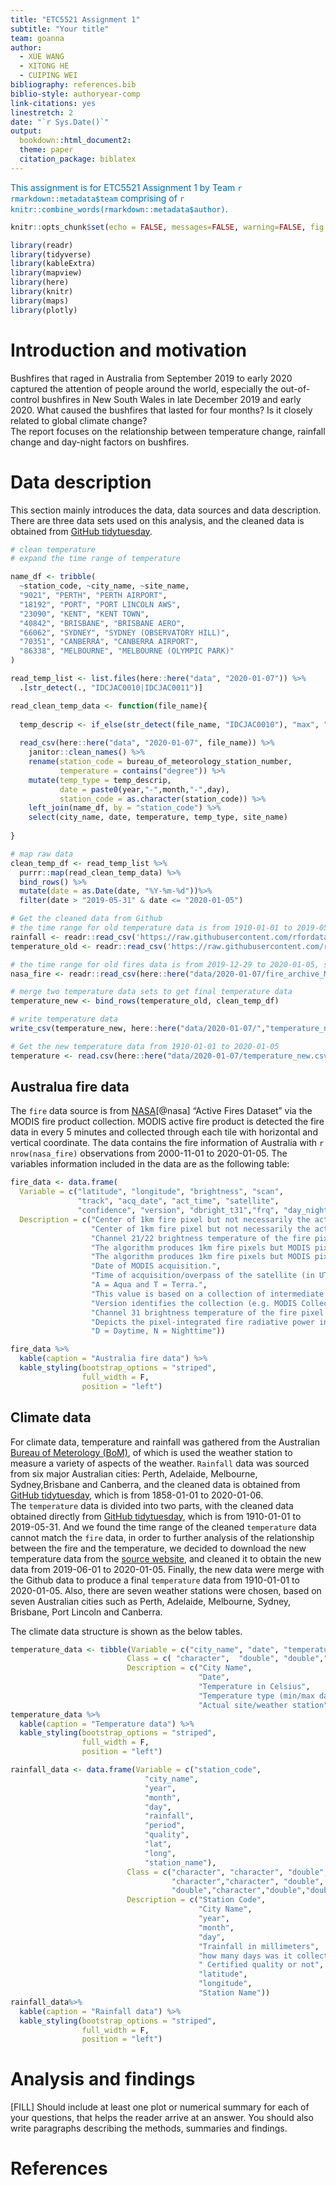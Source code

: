 ```yaml
---
title: "ETC5521 Assignment 1"
subtitle: "Your title"
team: goanna
author:
  - XUE WANG
  - XITONG HE
  - CUIPING WEI
bibliography: references.bib
biblio-style: authoryear-comp
link-citations: yes
linestretch: 2
date: "`r Sys.Date()`"
output: 
  bookdown::html_document2: 
  theme: paper
  citation_package: biblatex
---
```

[This assignment is for ETC5521 Assignment 1 by Team `r rmarkdown::metadata$team` comprising of `r knitr::combine_words(rmarkdown::metadata$author)`.]{style="color:#006DAE;"}

```r
knitr::opts_chunk$set(echo = FALSE, messages=FALSE, warning=FALSE, fig.pos = 'H', fig.align ='center')
```

```r
library(readr)
library(tidyverse)
library(kableExtra)
library(mapview)
library(here)
library(knitr)
library(maps)
library(plotly)
```


# Introduction and motivation

Bushfires that raged in Australia from September 2019 to early 2020 captured the attention of people around the world, especially the out-of-control bushfires in New South Wales in late December 2019 and early 2020. What caused the bushfires that lasted for four months? Is it closely related to global climate change?   
The report focuses on the relationship between temperature change, rainfall change and day-night factors on bushfires.


# Data description

This section mainly introduces the data, data sources and data description.  
There are three data sets used on this analysis, and the cleaned data is obtained from [GitHub tidytuesday](https://github.com/rfordatascience/tidytuesday/blob/master/data/2020/2020-01-07/readme.md).  

```r
# clean temperature
# expand the time range of temperature

name_df <- tribble(
  ~station_code, ~city_name, ~site_name,
  "9021", "PERTH", "PERTH AIRPORT",
  "18192", "PORT", "PORT LINCOLN AWS",
  "23090", "KENT", "KENT TOWN",
  "40842", "BRISBANE", "BRISBANE AERO",
  "66062", "SYDNEY", "SYDNEY (OBSERVATORY HILL)",
  "70351", "CANBERRA", "CANBERRA AIRPORT",
  "86338", "MELBOURNE", "MELBOURNE (OLYMPIC PARK)"
)

read_temp_list <- list.files(here::here("data", "2020-01-07")) %>% 
  .[str_detect(., "IDCJAC0010|IDCJAC0011")]

read_clean_temp_data <- function(file_name){
  
  temp_descrip <- if_else(str_detect(file_name, "IDCJAC0010"), "max", "min")
  
  read_csv(here::here("data", "2020-01-07", file_name)) %>% 
    janitor::clean_names() %>% 
    rename(station_code = bureau_of_meteorology_station_number,
           temperature = contains("degree")) %>% 
    mutate(temp_type = temp_descrip,
           date = paste0(year,"-",month,"-",day),
           station_code = as.character(station_code)) %>% 
    left_join(name_df, by = "station_code") %>% 
    select(city_name, date, temperature, temp_type, site_name) 
  
}
```


```r
# map raw data
clean_temp_df <- read_temp_list %>% 
  purrr::map(read_clean_temp_data) %>% 
  bind_rows() %>% 
  mutate(date = as.Date(date, "%Y-%m-%d"))%>% 
  filter(date > "2019-05-31" & date <= "2020-01-05") 
```


```r
# Get the cleaned data from Github
# the time range for old temperature data is from 1910-01-01 to 2019-05-31
rainfall <- readr::read_csv('https://raw.githubusercontent.com/rfordatascience/tidytuesday/master/data/2020/2020-01-07/rainfall.csv')
temperature_old <- readr::read_csv('https://raw.githubusercontent.com/rfordatascience/tidytuesday/master/data/2020/2020-01-07/temperature.csv')

# the time range for old fires data is from 2019-12-29 to 2020-01-05, so we re-download the fire data from soure website to get the history data
nasa_fire <- readr::read_csv(here::here("data/2020-01-07/fire_archive_M6_147063.csv")) %>% select(-instrument,-type)

# merge two temperature data sets to get final temperature data
temperature_new <- bind_rows(temperature_old, clean_temp_df) 

# write temperature data
write_csv(temperature_new, here::here("data/2020-01-07/","temperature_new.csv"))

# Get the new temperature data from 1910-01-01 to 2020-01-05
temperature <- read.csv(here::here("data/2020-01-07/temperature_new.csv"))
```


## Australua fire data

The `fire` data source is from [NASA](https://firms.modaps.eosdis.nasa.gov/download/)[@nasa] "Active Fires Dataset" via the MODIS fire product collection. MODIS active fire product is detected the fire data in every 5 minutes and collected through each tile with horizontal and vertical coordinate. The data contains the fire information of Australia with `r nrow(nasa_fire)` observations from 2000-11-01 to 2020-01-05. The variables information included in the data are as the following table:

```r
fire_data <- data.frame(
  Variable = c("latitude", "longitude", "brightness", "scan", 
               "track", "acq_date", "act_time", "satellite", 
               "confidence", "version", "dbright_t31","frq", "day_night"),
  Description = c("Center of 1km fire pixel but not necessarily the actual location of the fire as one or more fires can be detected within the 1km pixel.", 
                  "Center of 1km fire pixel but not necessarily the actual location of the fire as one or more fires can be detected within the 1km pixel.", 
                  "Channel 21/22 brightness temperature of the fire pixel measured in Kelvin.", 
                  "The algorithm produces 1km fire pixels but MODIS pixels get bigger toward the edge of scan. Scan and track reflect actual pixel size.", 
                  "The algorithm produces 1km fire pixels but MODIS pixels get bigger toward the edge of scan. Scan and track reflect actual pixel size.",
                  "Date of MODIS acquisition.",
                  "Time of acquisition/overpass of the satellite (in UTC).",
                  "A = Aqua and T = Terra.",
                  "This value is based on a collection of intermediate algorithm quantities used in the detection process. It is intended to help users gauge the quality of individual hotspot/fire pixels. Confidence estimates range between 0 and 100% and are assigned one of the three fire classes (low-confidence fire, nominal-confidence fire, or high-confidence fire).",
                  "Version identifies the collection (e.g. MODIS Collection 6) and source of data processing: Near Real-Time (NRT suffix added to collection) or Standard Processing (collection only). '6.0NRT' - Collection 6 NRT processing.'6.0' - Collection 6 Standard processing. Find out more on collections and on the differences between FIRMS data sourced from LANCE FIRMS and University of Maryland.",
                  "Channel 31 brightness temperature of the fire pixel measured in Kelvin.", 
                  "Depicts the pixel-integrated fire radiative power in MW (megawatts).",
                  "D = Daytime, N = Nighttime"))

fire_data %>%
  kable(caption = "Australia fire data") %>%
  kable_styling(bootstrap_options = "striped", 
                full_width = F, 
                position = "left")
```


## Climate data

For climate data, temperature and rainfall was gathered from the Australian [Bureau of Meterology (BoM)](http://www.bom.gov.au/?ref=logo), of which is used the weather station to measure a variety of aspects of the weather. `Rainfall` data was sourced from six major Australian cities: Perth, Adelaide, Melbourne, Sydney,Brisbane and Canberra, and the cleaned data is obtained from [GitHub tidytuesday](https://raw.githubusercontent.com/rfordatascience/tidytuesday/master/data/2020/2020-01-07/rainfall.csv), which is from 1858-01-01 to 2020-01-06.   
The `temperature` data is divided into two parts, with the cleaned data obtained directly from [GitHub tidytuesday](https://raw.githubusercontent.com/rfordatascience/tidytuesday/master/data/2020/2020-01-07/temperature.csv), which is from 1910-01-01 to 2019-05-31. And we found the time range of the cleaned `temperature` data cannot match the `fire` data, in order to further analysis of the relationship between the fire and the temperature, we decided to download the new temperature data from the [source website](http://www.bom.gov.au/climate/data/index.shtml??zoom=1&lat=-26.9635&lon=133.4635&layers=B0000TFFFFFFFFFTFFFFFFFFFFFFFFFFTTT&dp=IDC10001&p_nccObsCode=201&p_display_type=dailyDataFile), and cleaned it to obtain the new data from 2019-06-01 to 2020-01-05. Finally, the new data were merge with the Github data to produce a final `temperature` data from 1910-01-01 to 2020-01-05. Also, there are seven weather stations were chosen, based on seven Australian cities such as  Perth, Adelaide, Melbourne, Sydney, Brisbane, Port Lincoln and Canberra.  

The climate data structure is shown as the below tables.

```r
temperature_data <- tibble(Variable = c("city_name", "date", "temperature", "temp_type", "site_name"),
                          Class = c( "character",  "double", "double","character", "character"),
                          Description = c("City Name", 
                                          "Date", 
                                          "Temperature in Celsius", 
                                          "Temperature type (min/max daily)", 
                                          "Actual site/weather station")) 
temperature_data %>%
  kable(caption = "Temperature data") %>%
  kable_styling(bootstrap_options = "striped", 
                full_width = F, 
                position = "left")
```


```r
rainfall_data <- data.frame(Variable = c("station_code",
                              "city_name",
                              "year",
                              "month",
                              "day",
                              "rainfall",
                              "period",
                              "quality",
                              "lat",
                              "long",
                              "station_name"),
                          Class = c("character", "character", "double",
                                    "character","character", "double", 
                                    "double","character","double","double", "character"),
                          Description = c("Station Code",
                                          "City Name", 
                                          "year",
                                          "month",
                                          "day",
                                          "Trainfall in millimeters", 
                                          "how many days was it collected across",
                                          "	Certified quality or not",
                                          "latitude",
                                          "longitude",
                                          "Station Name")) 
rainfall_data%>%
  kable(caption = "Rainfall data") %>%
  kable_styling(bootstrap_options = "striped", 
                full_width = F, 
                position = "left")
```


# Analysis and findings

[FILL] Should include at least one plot or numerical summary for each of your questions, that helps the reader arrive at an answer. You should also write paragraphs describing the methods, summaries and findings. 

# References
